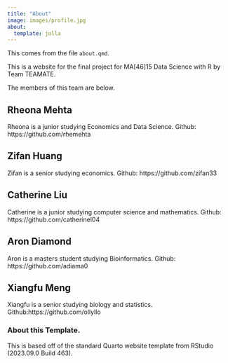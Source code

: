 ```yaml
---
title: "About"
image: images/profile.jpg
about:
  template: jolla
---
```



This comes from the file `about.qmd`.

This is a website for the final project for MA[46]15 Data Science with R by Team TEAMATE.

The members of this team are below.


## Rheona Mehta
Rheona is a junior studying Economics and Data Science. Github:  https://github.com/rhemehta

## Zifan Huang
Zifan is a senior studying economics. Github: https://github.com/zifan33

## Catherine Liu
Catherine is a junior studying computer science and mathematics. Github: https://github.com/catherinel04

## Aron Diamond 
Aron is a masters student studying Bioinformatics. Github: https://github.com/adiama0

## Xiangfu Meng
Xiangfu is a senior studying biology and statistics. Github:https://github.com/ollyllo

<!-- Please leave in the information below -->

### About this Template.

This is based off of the standard Quarto website template from RStudio (2023.09.0 Build 463).
